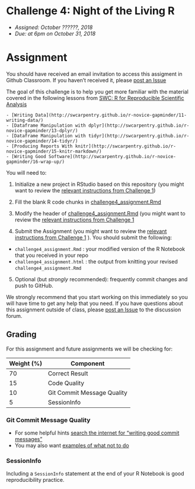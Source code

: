 # Challenge 4: Night of the Living R
- *Assigned: October ??????, 2018*
- *Due: at 6pm on October 31, 2018*

# Assignment
You should have received an email invitation to access this assigment in Github Classroom.  If you haven't received it, please [post an Issue](https://github.com/IBIEM/community/issues)

The goal of this challenge is to help you get more familiar with the material covered in the following lessons from [SWC: R for Reproducible Scientific Analysis](http://swcarpentry.github.io/r-novice-gapminder/)


    - [Writing Data](http://swcarpentry.github.io/r-novice-gapminder/11-writing-data/)
    - [Dataframe Manipulation with dplyr](http://swcarpentry.github.io/r-novice-gapminder/13-dplyr/)
    - [Dataframe Manipulation with tidyr](http://swcarpentry.github.io/r-novice-gapminder/14-tidyr/)
    - [Producing Reports With knitr](http://swcarpentry.github.io/r-novice-gapminder/15-knitr-markdown/)
    - [Writing Good Software](http://swcarpentry.github.io/r-novice-gapminder/16-wrap-up/)

You will need to:

1. Initialize a new project in RStudio based on this repository (you might want to review the [relevant instructions from Challenge 1](https://github.com/IBIEM/challenge_1/blob/master/README.Rmd#initialize-a-new-project))

2. Fill the blank R code chunks in [challenge4_assignment.Rmd](challenge4_assignment.Rmd)

3. Modify the header of [challenge4_assignment.Rmd](challenge4_assignment.Rmd) (you might want to review the [relevant instructions from Challenge 1](https://github.com/IBIEM/challenge_1/blob/master/README.Rmd#modify-the-header)

4. Submit the Assignment (you might want to review the [relevant instructions from Challenge 1](https://github.com/IBIEM/challenge_1/blob/master/README.Rmd#submitting-the-assignment) ).  You should submit the following:
  - `challenge4_assignment.Rmd` : your modified version of the R Notebook that you received in your repo
  - `challenge4_assignment.html` : the output from knitting your revised `challenge4_assignment.Rmd`

5. Optional (but *strongly* recommended): frequently commit changes and push to GitHub.

We strongly recommend that you start working on this immediately so you will have time to get any help that you need.  If you have questions about this assignment outside of class, please [post an Issue](https://github.com/IBIEM/community/issues) to the discussion forum.


## Grading
For this assignment and future assignments we will be checking for:

| Weight (%) | Component                  |
|------------|----------------------------|
|         70 | Correct Result             |
|         15 | Code Quality               |
|         10 | Git Commit Message Quality |
|          5 | SessionInfo                |


### Git Commit Message Quality
  - For some helpful hints [search the internet for "writing good commit messages"](https://duckduckgo.com/?q=writing+good+commit+messages)
  - You may also want [examples of what not to do](https://xkcd.com/1296/)

### SessionInfo
Including a `SessionInfo` statement at the end of your R Notebook is good reproducibility practice.

